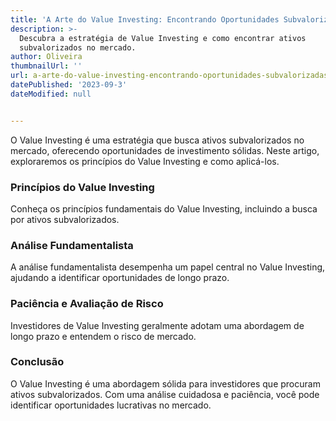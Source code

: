 ```yaml
---
title: 'A Arte do Value Investing: Encontrando Oportunidades Subvalorizadas'
description: >-
  Descubra a estratégia de Value Investing e como encontrar ativos
  subvalorizados no mercado.
author: Oliveira
thumbnailUrl: ''
url: a-arte-do-value-investing-encontrando-oportunidades-subvalorizadas
datePublished: '2023-09-3'
dateModified: null


---
```


O Value Investing é uma estratégia que busca ativos subvalorizados no mercado, oferecendo oportunidades de investimento sólidas. Neste artigo, exploraremos os princípios do Value Investing e como aplicá-los.

### Princípios do Value Investing

Conheça os princípios fundamentais do Value Investing, incluindo a busca por ativos subvalorizados.

### Análise Fundamentalista

A análise fundamentalista desempenha um papel central no Value Investing, ajudando a identificar oportunidades de longo prazo.

### Paciência e Avaliação de Risco

Investidores de Value Investing geralmente adotam uma abordagem de longo prazo e entendem o risco de mercado.

### Conclusão

O Value Investing é uma abordagem sólida para investidores que procuram ativos subvalorizados. Com uma análise cuidadosa e paciência, você pode identificar oportunidades lucrativas no mercado.


